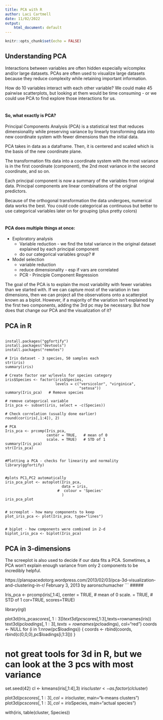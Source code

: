 ```yaml
---
title: PCA with R
author: Laci Cartmell
date: 11/02/2022
output:
    html_document: default
---
```


```r
knitr::opts_chunk$set(echo = FALSE)
```


## Understanding PCA

Interactions between variables are often hidden especially w/complex and/or large datasets. PCAs are often used to visualize large datasets because they reduce complexity while retaining important information. 

How do 10 variables interact with each other variable? We could make 45 pairwise scatterplots, but looking at them would be time consuming - or we could use PCA to find explore those interactions for us. 

#
#### So, what exactly is PCA?

Principal Components Analysis (PCA) is a statistical test that reduces dimensionality while preserving variance by linearly transforming data into new coordinate system with fewer dimensions than the initial data.

PCA takes in data as a dataframe. Then, it is centered and scaled which is the basis of the new coordinate plane.     
 
The transformation fits data into a coordinate system with the most variance is in the first coordinate (component), the 2nd most variance in the second coordinate, and so on. 

Each principal component is now a summary of the variables from original data. Principal components are linear combinations of the original predictors. 

Because of the orthogonal transformation the data undergoes, numerical data works the best. You could code categorical as continuous but better to use categorical variables later on for grouping (plus pretty colors)

# 
#### PCA does multiple things at once: 

- Exploratory analysis 
    - Variable reduction - we find the total variance in the original dataset explained by each principal component
    -  do our categorical variables group?
# 

- Model selection
  -  variable reduction
  -  reduce dimensionality - esp if vars are correlated
  -  PCR - Principle Component Regression

The goal of the PCA is to explain the most variability with fewer variables than we started with. If we can capture most of the variation in two dimensions, then we can project all the observations onto a scatterplot known as a biplot. However, if a majority of the variation isn't explained by the first two components, adding the 3rd pc may be necessary. But how does that change our PCA and the visualization of it?

## PCA in R

```

install.packages("ggfortify")
install.packages("devtools")
install.packages("remotes") 

# Iris dataset - 3 species, 50 samples each
str(iris)
summary(iris)

# Create factor var w/levels for species category
iris$Species <- factor(iris$Species,
                       levels = c("versicolor", "virginica",
                                  "setosa"))
summary(Iris_pca)   # Remove species

# remove categorical variable
Iris_pca <- subset(iris, select = -c(Species))

# Check correlation (usually done earlier)
round(cor(iris[,1:4]), 2)

# PCA
Iris_pca <- prcomp(Iris_pca,
                   center = TRUE,   # mean of 0
                   scale. = TRUE)   # STD of 1
summary(Iris_pca)
str(Iris_pca)
  

#Plotting a PCA - checks for linearity and normality
library(ggfortify)


#plots PC1,PC2 automatically
iris_pca_plot <- autoplot(Iris_pca,
                          data = iris,
                        #  colour = 'Species'
                          )
iris_pca_plot


# screeplot - how many components to keep
plot_iris_pca <- plot(Iris_pca, type="lines")


# biplot - how components were combined in 2-d
biplot_iris_pca <- biplot(Iris_pca)

```

## PCA in 3-dimensions

The screeplot is also used to decide if our data fits a PCA. Sometimes, a PCA won't explain enough variance from only 2 components to be incredibly helpful. 



https://planspacedotorg.wordpress.com/2013/02/03/pca-3d-visualization-and-clustering-in-r/
February 3, 2013 by aaronschumacher
```
#####

Iris_pca <- prcomp(iris[,1:4],
                   center = TRUE,   # mean of 0
                   scale. = TRUE,   # STD of 1 
                   cor=TRUE,
                   scores=TRUE)

library(rgl)


plot3d(Iris_pca$scores[,1:3])
text3d(pc$scores[,1:3],texts=rownames(iris))
text3d(pc$loadings[,1:3], texts=rownames(pc$loadings), col="red")
coords <- NULL
for (i in 1:nrow(pc$loadings)) {
  coords <- rbind(coords, rbind(c(0,0,0),pc$loadings[i,1:3]))
}

# not great tools for 3d in R, but we can look at the 3 pcs with most variance

set.seed(42)
cl <- kmeans(iris[,1:4],3)
iris$cluster <- as.factor(cl$cluster)

plot3d(pc$scores[,1:3], col=iris$cluster, main="k-means clusters")
plot3d(pc$scores[,1:3], col=iris$Species, main="actual species")

with(iris, table(cluster, Species))